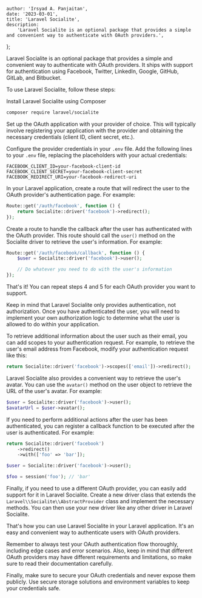 
    author: 'Irsyad A. Panjaitan',
    date: '2023-03-01',
    title: 'Laravel Socialite',
    description:
        'Laravel Socialite is an optional package that provides a simple and convenient way to authenticate with OAuth providers.',
};


Laravel Socialite is an optional package that provides a simple and convenient way to authenticate with OAuth providers. It ships with support for authentication using Facebook, Twitter, LinkedIn, Google, GitHub, GitLab, and Bitbucket.

To use Laravel Socialite, follow these steps:

Install Laravel Socialite using Composer

```bash
composer require laravel/socialite
```

Set up the OAuth application with your provider of choice. This will typically involve registering your application with the provider and obtaining the necessary credentials (client ID, client secret, etc.).

Configure the provider credentials in your `.env` file. Add the following lines to your `.env` file, replacing the placeholders with your actual credentials:

```
FACEBOOK_CLIENT_ID=your-facebook-client-id
FACEBOOK_CLIENT_SECRET=your-facebook-client-secret
FACEBOOK_REDIRECT_URI=your-facebook-redirect-uri
```

In your Laravel application, create a route that will redirect the user to the OAuth provider's authentication page. For example:

```php
Route::get('/auth/facebook', function () {
    return Socialite::driver('facebook')->redirect();
});
```

Create a route to handle the callback after the user has authenticated with the OAuth provider. This route should call the `user()` method on the Socialite driver to retrieve the user's information. For example:

```php
Route::get('/auth/facebook/callback', function () {
    $user = Socialite::driver('facebook')->user();

    // Do whatever you need to do with the user's information
});
```

That's it! You can repeat steps 4 and 5 for each OAuth provider you want to support.

Keep in mind that Laravel Socialite only provides authentication, not authorization. Once you have authenticated the user, you will need to implement your own authorization logic to determine what the user is allowed to do within your application.

To retrieve additional information about the user such as their email, you can add scopes to your authentication request. For example, to retrieve the user's email address from Facebook, modify your authentication request like this:

```php
return Socialite::driver('facebook')->scopes(['email'])->redirect();
```

Laravel Socialite also provides a convenient way to retrieve the user's avatar. You can use the `avatar()` method on the user object to retrieve the URL of the user's avatar. For example:

```php
$user = Socialite::driver('facebook')->user();
$avatarUrl = $user->avatar();
```

If you need to perform additional actions after the user has been authenticated, you can register a callback function to be executed after the user is authenticated. For example:

```php
return Socialite::driver('facebook')
    ->redirect()
    ->with(['foo' => 'bar']);

$user = Socialite::driver('facebook')->user();

$foo = session('foo'); // 'bar'
```

Finally, if you need to use a different OAuth provider, you can easily add support for it in Laravel Socialite. Create a new driver class that extends the `Laravel\\Socialite\\AbstractProvider` class and implement the necessary methods. You can then use your new driver like any other driver in Laravel Socialite.

That's how you can use Laravel Socialite in your Laravel application. It's an easy and convenient way to authenticate users with OAuth providers.

Remember to always test your OAuth authentication flow thoroughly, including edge cases and error scenarios. Also, keep in mind that different OAuth providers may have different requirements and limitations, so make sure to read their documentation carefully.

Finally, make sure to secure your OAuth credentials and never expose them publicly. Use secure storage solutions and environment variables to keep your credentials safe.
